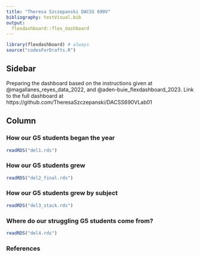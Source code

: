 ```yaml
---
title: "Theresa Szczepanski DACSS 690V"
bibliography: testVisual.bib
output: 
  flexdashboard::flex_dashboard
---
```


```r
library(flexdashboard) # always
source("codesForDrafts.R")
```

## Sidebar {.sidebar}

Preparing the dashboard based on the instructions given at @magallanes_reyes_data_2022, and @aden-buie_flexdashboard_2023.
Link to the full dashboard at https://github.com/TheresaSzczepanski/DACSS690VLab01

## Column {.tabset .tabset-fade}

### How our G5 students began the year

```r
readRDS("del1.rds")
```

### How our G5 students grew

```r
readRDS("del2_final.rds")
```

### How our G5 students grew by subject

```r
readRDS("del3_stack.rds")
```

### Where do our struggling G5 students come from?

```r
readRDS("del4.rds")
```

### References
